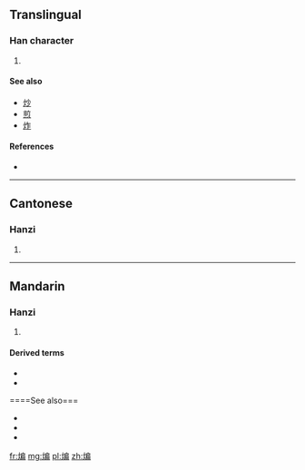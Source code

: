 ==Translingual==

===Han character===
{{Han char|rn=86|rad=火|as=09|sn=13|four=9282<sub>7</sub>|canj=火竹尸月 (FHSB), 火戈尸月 (FISB)}}

# {{defn|Han|sort=火09}}

====See also====
* [[炒]]
* [[煎]]
* [[炸]]

====References====
* {{Han ref|kx=0678.161|hdz=32220.010|uh=7178|ud=29048|bh=DE74|bd=56948}}

----

==Cantonese==

===Hanzi===
{{yue-hanzi|jyut=[[bin1]]|y=bin1}}

# {{defn|lang=yue|sort=火09}}

----

==Mandarin==

===Hanzi===
{{cmn-hanzi|pin=[[biān]] ([[bian1]])|wg=pien<sup>1</sup>}}

# {{defn|lang=cmn|sort=火09}}

====Derived terms====
* {{l|cmn|干煸}}
* {{l|cmn|干煸四季豆}}

====See also===
* {{zh-l|炒|tr=chǎo}}
* {{zh-l|煎|tr=jiān}}
* {{zh-l|炸|tr=zhà}}

[[fr:煸]]
[[mg:煸]]
[[pl:煸]]
[[zh:煸]]
